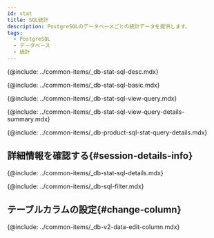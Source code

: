 ```yaml
---
id: stat
title: SQL統計
description: PostgreSQLのデータベースごとの統計データを提供します。
tags:
  - PostgreSQL
  - データベース
  - 統計
---
```


<!-- SQL 통계-->

{@include: ../common-items/_db-stat-sql-desc.mdx} 

<!-- SQL 통계 기본 사용 안내 -->

{@include: ../common-items/_db-stat-sql-basic.mdx} 

<!-- 쿼리별 수행 추이, 자세히 보기-->

{@include: ../common-items/_db-stat-sql-view-query.mdx} 

{@include: ../common-items/_db-stat-sql-view-query-details-summary.mdx}

{@include: ../common-items/_db-product-sql-stat-query-details.mdx}

## 詳細情報を確認する{#session-details-info}

{@include: ../common-items/_db-stat-sql-details.mdx}

<!-- 필터 조건추가하기-->

{@include: ../common-items/_db-sql-filter.mdx}

## テーブルカラムの設定{#change-column}

{@include: ../common-items/_db-v2-data-edit-column.mdx}
